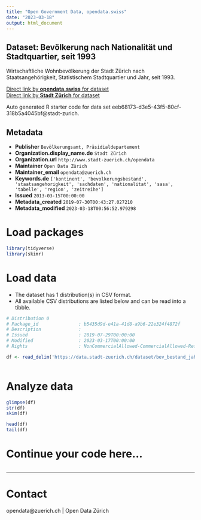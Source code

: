 ```yaml
---
title: "Open Government Data, opendata.swiss"
date: "2023-03-18"
output: html_document
---
```


## Dataset: Bevölkerung nach Nationalität und Stadtquartier, seit 1993


Wirtschaftliche Wohnbevölkerung der Stadt Zürich nach Staatsangehörigkeit, Statistischem Stadtquartier und Jahr, seit 1993.


[Direct link by **opendata.swiss** for dataset](https://opendata.swiss/de/dataset/bevolkerung-nach-nationalitat-und-stadtquartier-seit-19932)<br>
[Direct link by **Stadt Zürich** for dataset](https://data.stadt-zuerich.ch/dataset/bev_bestand_jahr_quartier_nationalitaet_od3361)

Auto generated R starter code for data set eeb68173-d3e5-43f5-80cf-318b5a4045bf@stadt-zurich.

## Metadata

- **Publisher** `Bevölkerungsamt, Präsidialdepartement`
- **Organization.display_name.de** `Stadt Zürich`
- **Organization.url** `http://www.stadt-zuerich.ch/opendata`
- **Maintainer** `Open Data Zürich`
- **Maintainer_email** `opendata@zuerich.ch`
- **Keywords.de** `['kontinent', 'bevolkerungsbestand', 'staatsangehorigkeit', 'sachdaten', 'nationalitat', 'sasa', 'tabelle', 'region', 'zeitreihe']`
- **Issued** `2013-03-15T00:00:00`
- **Metadata_created** `2019-07-30T00:43:27.027210`
- **Metadata_modified** `2023-03-18T00:56:52.979298`


# Load packages

```r

library(tidyverse)
library(skimr)

```

# Load data

-   The dataset has 1 distribution(s) in CSV format.
-   All available CSV distributions are listed below and can be read into a tibble.

```r

# Distribution 0
# Package_id               : b5435d9d-e41a-41d8-a9b6-22e324f4872f
# Description              : 
# Issued                   : 2019-07-29T00:00:00
# Modified                 : 2023-03-17T00:00:00
# Rights                   : NonCommercialAllowed-CommercialAllowed-ReferenceNotRequired

df <- read_delim('https://data.stadt-zuerich.ch/dataset/bev_bestand_jahr_quartier_nationalitaet_od3361/download/BEV336OD3361.csv')



```

# Analyze data

```r

glimpse(df)
str(df)
skim(df)

head(df)
tail(df)

```

# Continue your code here...

```r

```

------------------------------------------------------------------------

# Contact

opendata@zuerich.ch | Open Data Zürich

